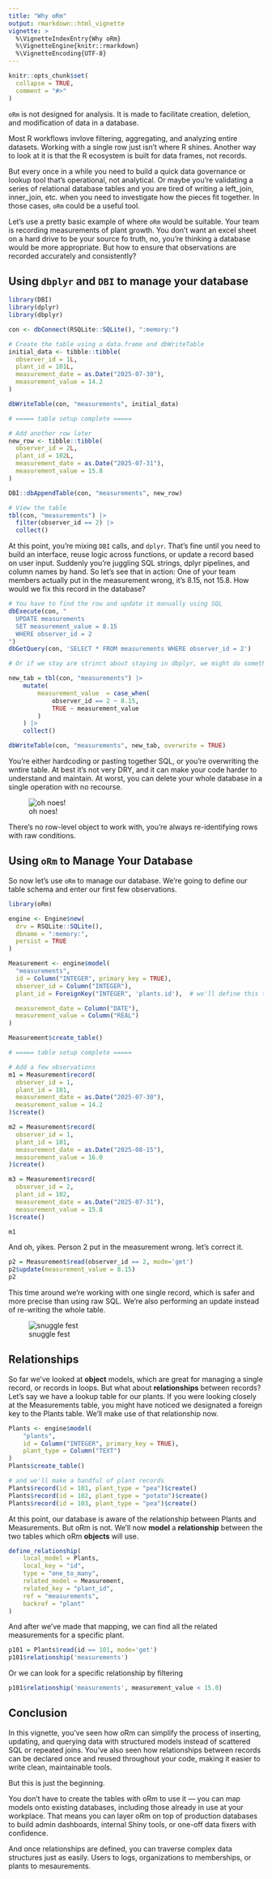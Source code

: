 ```yaml
---
title: "Why oRm"
output: rmarkdown::html_vignette
vignette: >
  %\VignetteIndexEntry{Why oRm}
  %\VignetteEngine{knitr::rmarkdown}
  %\VignetteEncoding{UTF-8}
---
```


```r
knitr::opts_chunk$set(
  collapse = TRUE,
  comment = "#>"
)
```

`oRm` is not designed for analysis. It is made to facilitate creation, deletion, and modification of data in a database.

Most R workflows invlove filtering, aggregating, and analyzing entire datasets. Working with a single row just isn’t where R shines. Another way to look at it is that the R ecosystem is built for data frames, not records.

But every once in a while you need to build a quick data governance or lookup tool that's operational, not analytical. Or maybe you're validating a series of relational database tables and you are tired of writing a left_join, inner_join, etc. when you need to investigate how the pieces fit together. In those cases, `oRm` could be a useful tool.

Let's use a pretty basic example of where `oRm` would be suitable. Your team is recording measurements of plant growth. You don't want an excel sheet on a hard drive to be your source fo truth, no, you're thinking a database would be more appropriate. But how to ensure that observations are recorded accurately and consistently?

## Using `dbplyr` and `DBI` to manage your database

```r
library(DBI)
library(dplyr)
library(dbplyr)

con <- dbConnect(RSQLite::SQLite(), ":memory:")

# Create the table using a data.frame and dbWriteTable
initial_data <- tibble::tibble(
  observer_id = 1L,
  plant_id = 101L,
  measurement_date = as.Date("2025-07-30"),
  measurement_value = 14.2
)

dbWriteTable(con, "measurements", initial_data)

# ===== table setup complete =====

# Add another row later
new_row <- tibble::tibble(
  observer_id = 2L,
  plant_id = 102L,
  measurement_date = as.Date("2025-07-31"),
  measurement_value = 15.8
)

DBI::dbAppendTable(con, "measurements", new_row)

# View the table
tbl(con, "measurements") |>
  filter(observer_id == 2) |>
  collect()

```

At this point, you're mixing `DBI` calls, and `dplyr`. That’s fine until you need to build an interface, reuse logic across functions, or update a record based on user input. Suddenly you're juggling SQL strings, dplyr pipelines, and column names by hand. 
So let's see that in action: One of your team members actually put in the measurement wrong, it's 8.15, not 15.8. How would we fix this record in the database?

```r
# You have to find the row and update it manually using SQL
dbExecute(con, "
  UPDATE measurements
  SET measurement_value = 8.15
  WHERE observer_id = 2
")
dbGetQuery(con, 'SELECT * FROM measurements WHERE observer_id = 2')

# Or if we stay are strinct about staying in dbplyr, we might do something like this:

new_tab = tbl(con, "measurements") |>
    mutate(
        measurement_value  = case_when(
            observer_id == 2 ~ 8.15,
            TRUE ~ measurement_value
        )
    ) |>
    collect()

dbWriteTable(con, "measurements", new_tab, overwrite = TRUE)
```

You're either hardcoding or pasting together SQL, or you're overwriting the wntire table. At best it's not very DRY, and it can make your code harder to understand and maintain. At worst, you can delete your whole database in a single operation with no recourse.

![oh noes!](https://media0.giphy.com/media/v1.Y2lkPWVjZjA1ZTQ3emZwaXh2cXhkbm85MjR2ZnI2OTkzMDhtYXMwem9ncGdiaTk3emp3dSZlcD12MV9naWZzX3JlbGF0ZWQmY3Q9Zw/dJEMs13SrsiuA/200.webp)

There’s no row-level object to work with, you’re always re-identifying rows with raw conditions.

## Using `oRm` to Manage Your Database

So now let's use `oRm` to manage our database. We're going to define our table schema and enter our first few observations. 

```r
library(oRm)

engine <- Engine$new(
  drv = RSQLite::SQLite(),
  dbname = ":memory:",
  persist = TRUE
)

Measurement <- engine$model(
  "measurements",
  id = Column("INTEGER", primary_key = TRUE),
  observer_id = Column("INTEGER"),
  plant_id = ForeignKey("INTEGER", 'plants.id'),  # we'll define this table shortly

  measurement_date = Column("DATE"),
  measurement_value = Column("REAL")
)

Measurement$create_table()

# ===== table setup complete =====

# Add a few observations
m1 = Measurement$record(
  observer_id = 1,
  plant_id = 101,
  measurement_date = as.Date("2025-07-30"),
  measurement_value = 14.2
)$create()

m2 = Measurement$record(
  observer_id = 1,
  plant_id = 101,
  measurement_date = as.Date("2025-08-15"),
  measurement_value = 16.0
)$create()

m3 = Measurement$record(
  observer_id = 2,
  plant_id = 102,
  measurement_date = as.Date("2025-07-31"),
  measurement_value = 15.8
)$create()

m1
```

And oh, yikes. Person 2 put in the measurement wrong. let's correct it.

```r
p2 = Measurement$read(observer_id == 2, mode='get')
p2$update(measurement_value = 8.15)
p2
```

This time around we're working with one single record, which is safer and more precise than using raw SQL. We're also performing an update instead of re-writing the whole table.

![snuggle fest](https://media0.giphy.com/media/v1.Y2lkPTc5MGI3NjExNnVlYm13dmJybDdvZGJnczdtajJ1aHNiZTJ1dDF4enB6Y3E3dmY5ZSZlcD12MV9pbnRlcm5hbF9naWZfYnlfaWQmY3Q9Zw/TyPKuTkBXmBPO/giphy.gif)

## Relationships

So far we've looked at **object** models, which are great for managing a single record, or records in loops. But what about **relationships** between records? Let's say we have a lookup table for our plants. If you were looking closely at the Measurements table, you might have noticed we designated a foreign key to the Plants table. We'll make use of that relationship now.

```r
Plants <- engine$model(
    "plants",
    id = Column("INTEGER", primary_key = TRUE),
    plant_type = Column("TEXT")
)
Plants$create_table()

# and we'll make a handful of plant records
Plants$record(id = 101, plant_type = "pea")$create()
Plants$record(id = 102, plant_type = "potato")$create()
Plants$record(id = 103, plant_type = "pea")$create()
```

At this point, our database is aware of the relationship between Plants and Measurements. But oRm is not. We'll now **model** a **relationship** between the two tables which oRm **objects** will use.

```r
define_relationship(
    local_model = Plants,
    local_key = "id",
    type = "one_to_many",
    related_model = Measurement,
    related_key = "plant_id",
    ref = "measurements",
    backref = "plant"
)
```

And after we've made that mapping, we can find all the related measurements for a specific plant.

```r
p101 = Plants$read(id == 101, mode='get')
p101$relationship('measurements')
```

Or we can look for a specific relationship by filtering
```r
p101$relationship('measurements', measurement_value < 15.0)
```

## Conclusion

In this vignette, you’ve seen how oRm can simplify the process of inserting, updating, and querying data with structured models instead of scattered SQL or repeated joins. You’ve also seen how relationships between records can be declared once and reused throughout your code, making it easier to write clean, maintainable tools.

But this is just the beginning.

You don’t have to create the tables with oRm to use it — you can map models onto existing databases, including those already in use at your workplace. That means you can layer oRm on top of production databases to build admin dashboards, internal Shiny tools, or one-off data fixers with confidence.

And once relationships are defined, you can traverse complex data structures just as easily. Users to logs, organizations to memberships, or plants to mesaurements.
